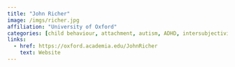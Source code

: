 ```yaml
---
title: "John Richer"
image: /imgs/richer.jpg
affiliation: "University of Oxford"
categories: [child behaviour, attachment, autism, ADHD, intersubjectivity, consciousness]
links:
  - href: https://oxford.academia.edu/JohnRicher
    text: Website
---
```

